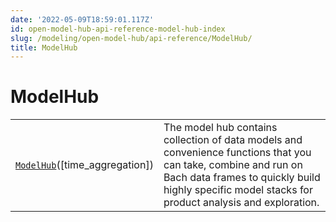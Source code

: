 ```yaml
---
date: '2022-05-09T18:59:01.117Z'
id: open-model-hub-api-reference-model-hub-index
slug: /modeling/open-model-hub/api-reference/ModelHub/
title: ModelHub
---
```


# ModelHub

<div className="table-autosummary">

|                                                   |                                                                                                                                                                                                     |
| ------------------------------------------------- | -------------------------------------------------------------------------------------------------------------------------------------------------------------------------------------------------- |
| [`ModelHub`](/modeling/open-model-hub/api-reference/ModelHub/modelhub.ModelHub.mdx)([time_aggregation])                      | The model hub contains collection of data models and convenience functions that you can take, combine and run on Bach data frames to quickly build highly specific model stacks for product analysis and exploration.  |


</div>
